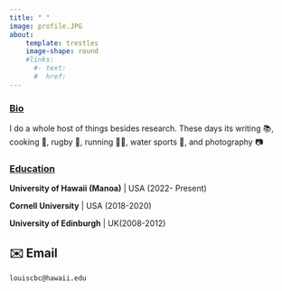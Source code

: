 ```yaml
---
title: " "
image: profile.JPG
about: 
    template: trestles
    image-shape: round
    #links: 
      #- text:
      #  href: 
---
```


### [Bio]{.underline}

I do a whole host of things besides research. These days its writing 📚, cooking 🍲, rugby 🏉, running 🏃‍♂️, water sports 🌊, and photography 📷

### [Education]{.underline}

**University of Hawaii (Manoa)** \| USA (2022- Present)

**Cornell University** \| USA (2018-2020)

**University of Edinburgh** \| UK(2008-2012)

### 

## ✉️ Email

`louiscbc@hawaii.edu`
